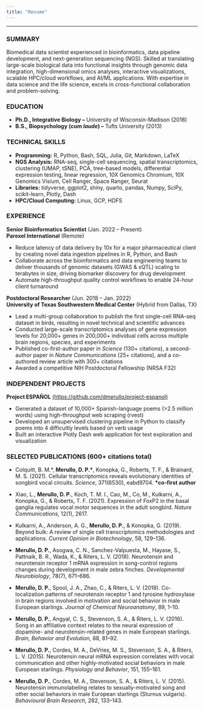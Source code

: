 ```yaml
---
title: "Resume"
---
```


***

### SUMMARY

Biomedical data scientist experienced in bioinformatics, data pipeline development, and next-generation sequencing (NGS). Skilled at translating large-scale biological data into functional insights through genomic data integration, high-dimensional omics analyses, interactive visualizations, scalable HPC/cloud workflows, and AI/ML applications. With expertise in data science and the life science, excels in cross-functional collaboration and problem-solving.

### EDUCATION

- **Ph.D., Integrative Biology –** University of Wisconsin-Madison (2018)
- **B.S., Biopsychology (*cum laude*) –** Tufts University (2013)

### TECHNICAL SKILLS

- **Programming:** R, Python, Bash, SQL, Julia, Git, Markdown, LaTeX
- **NGS Analysis:** RNA-seq, single-cell sequencing, spatial transcriptomics, clustering (UMAP, tSNE), PCA, tree-based models, differential expression testing, linear regression, 10X Genomics Chromium, 10X Genomics Visium, Cell Ranger, Space Ranger, Seurat
- **Libraries:** tidyverse, ggplot2, shiny, quarto, pandas, Numpy, SciPy, scikit-learn, Plotly, Dash
- **HPC/Cloud Computing:** Linux, GCP, HDFS

### EXPERIENCE

**Senior Bioinformatics Scientist** (Jan. 2022 – Present)\
**Parexel International**  (Remote)

- Reduce latency of data delivery by 10x for a major pharmaceutical client by creating novel data ingestion pipelines in R, Python, and Bash
- Collaborate across the bioinformatics and data engineering teams to deliver thousands of genomic datasets (GWAS & xQTL) scaling to terabytes in size, driving biomarker discovery for drug development
- Automate high-throughput quality control workflows to enable 24-hour client turnaround

**Postdoctoral Researcher** (Jun. 2018 – Jan. 2022) \
**University of Texas Southwestern Medical Center**  (Hybrid from Dallas, TX)
  
- Lead a multi-group collaboration to publish the first single-cell RNA-seq dataset in birds, resulting in novel technical and scientific advances
- Conducted large-scale transcriptomics analyses of gene expression levels for 20,000+ genes in 200,000+ individual cells across multiple brain regions, species, and experiments
- Published co-first-author paper in *Science* (130+ citations), a second-author paper in *Nature Communications* (25+ citations), and a co-authored review article with 300+ citations
- Awarded a competitive NIH Postdoctoral Fellowship (NRSA F32)

### INDEPENDENT PROJECTS

**Project ESPAÑOL** [(https://github.com/dmerullo/project-espanol)](https://github.com/dmerullo/project-espanol){target="_blank"}

- Generated a dataset of 10,000+ Spanish-language poems (>2.5 million words) using high-throughput web scraping (rvest)
- Developed an unsupervised clustering pipeline in Python to classify poems into 4 difficultly levels based on verb usage
- Built an interactive Plotly Dash web application for text exploration and visualization
  
### SELECTED PUBLICATIONS (600+ citations total)

- Colquitt, B. M.\*, <strong>Merullo, D. P.\*</strong>, Konopka, G., Roberts, T. F., & Brainard, M. S. (2021). Cellular transcriptomics reveals evolutionary identities of songbird vocal circuits. *Science*, 371(6530), eabd9704. <strong>*co-first author</strong>

- Xiao, L., **Merullo, D. P.**, Koch, T. M. I., Cao, M., Co, M., Kulkarni, A., Konopka, G., & Roberts, T. F. (2021). Expression of FoxP2 in the basal ganglia regulates vocal motor sequences in the adult songbird. *Nature Communications*, 12(1), 2617.

- Kulkarni, A., Anderson, A. G., **Merullo, D. P.**, & Konopka, G. (2019). Beyond bulk: A review of single cell transcriptomics methodologies and applications. *Current Opinion in Biotechnology*, 58, 129–136.

- **Merullo, D. P.**, Asogwa, C. N., Sanchez-Valpuesta, M., Hayase, S., Pattnaik, B. R., Wada, K., & Riters, L. V. (2018). Neurotensin and neurotensin receptor 1 mRNA expression in song-control regions changes during development in male zebra finches. *Developmental Neurobiology*, 78(7), 671–686.

- **Merullo, D. P.**, Spool, J. A., Zhao, C., & Riters, L. V. (2018). Co-localization patterns of neurotensin receptor 1 and tyrosine hydroxylase in brain regions involved in motivation and social behavior in male European starlings. *Journal of Chemical Neuroanatomy*, 89, 1–10.

- **Merullo, D. P.**, Angyal, C. S., Stevenson, S. A., & Riters, L. V. (2016). Song in an affiliative context relates to the neural expression of dopamine- and neurotensin-related genes in male European starlings. *Brain, Behavior and Evolution*, 88, 81–92.

- **Merullo, D. P.**, Cordes, M. A., DeVries, M. S., Stevenson, S. A., & Riters, L. V. (2015). Neurotensin neural mRNA expression correlates with vocal communication and other highly-motivated social behaviors in male European starlings. *Physiology and Behavior*, 151, 155–161.

- **Merullo, D. P.**, Cordes, M. A., Stevenson, S. A., & Riters, L. V. (2015). Neurotensin immunolabeling relates to sexually-motivated song and other social behaviors in male European starlings (Sturnus vulgaris). *Behavioural Brain Research*, 282, 133–143. 